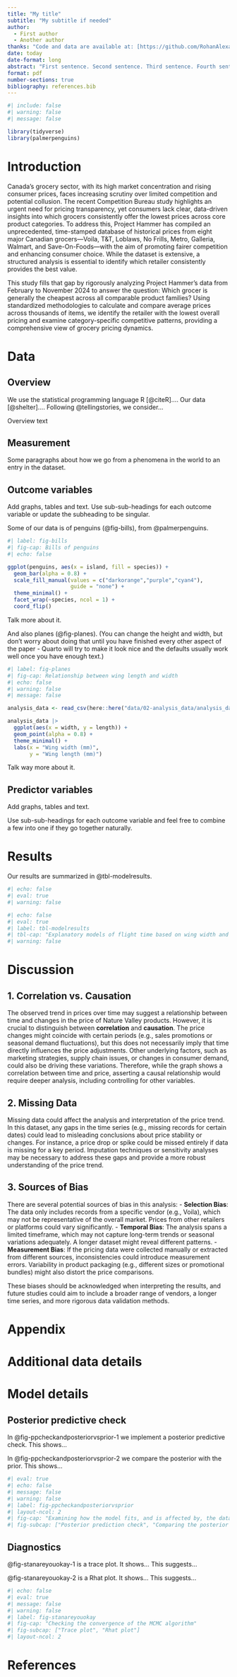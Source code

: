 ```yaml
---
title: "My title"
subtitle: "My subtitle if needed"
author: 
  - First author
  - Another author
thanks: "Code and data are available at: [https://github.com/RohanAlexander/starter_folder](https://github.com/RohanAlexander/starter_folder)."
date: today
date-format: long
abstract: "First sentence. Second sentence. Third sentence. Fourth sentence."
format: pdf
number-sections: true
bibliography: references.bib
---
```


```r
#| include: false
#| warning: false
#| message: false

library(tidyverse)
library(palmerpenguins)
```


# Introduction

Canada’s grocery sector, with its high market concentration and rising consumer prices, faces increasing scrutiny over limited competition and potential collusion. The recent Competition Bureau study highlights an urgent need for pricing transparency, yet consumers lack clear, data-driven insights into which grocers consistently offer the lowest prices across core product categories. To address this, Project Hammer has compiled an unprecedented, time-stamped database of historical prices from eight major Canadian grocers—Voila, T&T, Loblaws, No Frills, Metro, Galleria, Walmart, and Save-On-Foods—with the aim of promoting fairer competition and enhancing consumer choice. While the dataset is extensive, a structured analysis is essential to identify which retailer consistently provides the best value.

This study fills that gap by rigorously analyzing Project Hammer’s data from February to November 2024 to answer the question: Which grocer is generally the cheapest across all comparable product families? Using standardized methodologies to calculate and compare average prices across thousands of items, we identify the retailer with the lowest overall pricing and examine category-specific competitive patterns, providing a comprehensive view of grocery pricing dynamics.

# Data {#sec-data}

## Overview

We use the statistical programming language R [@citeR].... Our data [@shelter].... Following @tellingstories, we consider...

Overview text

## Measurement
	
Some paragraphs about how we go from a phenomena in the world to an entry in the dataset.

## Outcome variables

Add graphs, tables and text. Use sub-sub-headings for each outcome variable or update the subheading to be singular.



Some of our data is of penguins (@fig-bills), from @palmerpenguins.

```r
#| label: fig-bills
#| fig-cap: Bills of penguins
#| echo: false

ggplot(penguins, aes(x = island, fill = species)) +
  geom_bar(alpha = 0.8) +
  scale_fill_manual(values = c("darkorange","purple","cyan4"),
                    guide = "none") +
  theme_minimal() +
  facet_wrap(~species, ncol = 1) +
  coord_flip()
```

Talk more about it.

And also planes (@fig-planes). (You can change the height and width, but don't worry about doing that until you have finished every other aspect of the paper - Quarto will try to make it look nice and the defaults usually work well once you have enough text.)

```r
#| label: fig-planes
#| fig-cap: Relationship between wing length and width
#| echo: false
#| warning: false
#| message: false

analysis_data <- read_csv(here::here("data/02-analysis_data/analysis_data.csv"))

analysis_data |> 
  ggplot(aes(x = width, y = length)) +
  geom_point(alpha = 0.8) +
  theme_minimal() +
  labs(x = "Wing width (mm)",
       y = "Wing length (mm)")
```

Talk way more about it. 

## Predictor variables

Add graphs, tables and text.

Use sub-sub-headings for each outcome variable and feel free to combine a few into one if they go together naturally.


# Results

Our results are summarized in @tbl-modelresults.

```r
#| echo: false
#| eval: true
#| warning: false
```

```r
#| echo: false
#| eval: true
#| label: tbl-modelresults
#| tbl-cap: "Explanatory models of flight time based on wing width and wing length"
#| warning: false
```




# Discussion

## 1. Correlation vs. Causation
The observed trend in prices over time may suggest a relationship between time and changes in the price of Nature Valley products. However, it is crucial to distinguish between **correlation** and **causation**. The price changes might coincide with certain periods (e.g., sales promotions or seasonal demand fluctuations), but this does not necessarily imply that time directly influences the price adjustments. Other underlying factors, such as marketing strategies, supply chain issues, or changes in consumer demand, could also be driving these variations. Therefore, while the graph shows a correlation between time and price, asserting a causal relationship would require deeper analysis, including controlling for other variables.

## 2. Missing Data
Missing data could affect the analysis and interpretation of the price trend. In this dataset, any gaps in the time series (e.g., missing records for certain dates) could lead to misleading conclusions about price stability or changes. For instance, a price drop or spike could be missed entirely if data is missing for a key period. Imputation techniques or sensitivity analyses may be necessary to address these gaps and provide a more robust understanding of the price trend. 

## 3. Sources of Bias
There are several potential sources of bias in this analysis:
- **Selection Bias**: The data only includes records from a specific vendor (e.g., Voila), which may not be representative of the overall market. Prices from other retailers or platforms could vary significantly.
- **Temporal Bias**: The analysis spans a limited timeframe, which may not capture long-term trends or seasonal variations adequately. A longer dataset might reveal different patterns.
- **Measurement Bias**: If the pricing data were collected manually or extracted from different sources, inconsistencies could introduce measurement errors. Variability in product packaging (e.g., different sizes or promotional bundles) might also distort the price comparisons.

These biases should be acknowledged when interpreting the results, and future studies could aim to include a broader range of vendors, a longer time series, and more rigorous data validation methods.


\newpage

\appendix

# Appendix {-}


# Additional data details

# Model details {#sec-model-details}

## Posterior predictive check

In @fig-ppcheckandposteriorvsprior-1 we implement a posterior predictive check. This shows...

In @fig-ppcheckandposteriorvsprior-2 we compare the posterior with the prior. This shows... 

```r
#| eval: true
#| echo: false
#| message: false
#| warning: false
#| label: fig-ppcheckandposteriorvsprior
#| layout-ncol: 2
#| fig-cap: "Examining how the model fits, and is affected by, the data"
#| fig-subcap: ["Posterior prediction check", "Comparing the posterior with the prior"]
```

## Diagnostics

@fig-stanareyouokay-1 is a trace plot. It shows... This suggests...

@fig-stanareyouokay-2 is a Rhat plot. It shows... This suggests...

```r
#| echo: false
#| eval: true
#| message: false
#| warning: false
#| label: fig-stanareyouokay
#| fig-cap: "Checking the convergence of the MCMC algorithm"
#| fig-subcap: ["Trace plot", "Rhat plot"]
#| layout-ncol: 2
```



\newpage


# References


